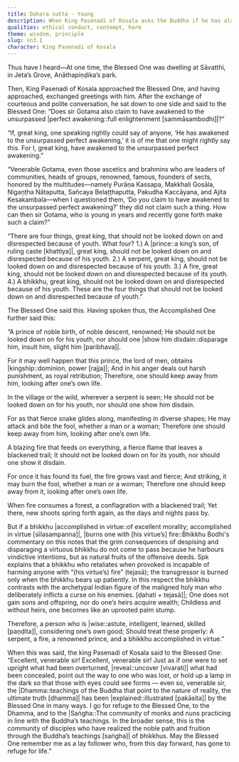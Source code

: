 ```yaml
---
title: Dahara sutta - Young
description: When King Pasenadi of Kosala asks the Buddha if he has also awakened to the unsurpassed perfect awakening, the Buddha affirms that he has.
qualities: ethical conduct, contempt, harm
theme: wisdom, principle
slug: sn3.1
character: King Pasenadi of Kosala
---
```


Thus have I heard—At one time, the Blessed One was dwelling at Sāvatthi, in Jeta’s Grove, Anāthapiṇḍika’s park.

Then, King Pasenadi of Kosala approached the Blessed One, and having approached, exchanged greetings with him. After the exchange of courteous and polite conversation, he sat down to one side and said to the Blessed One: “Does sir Gotama also claim to have awakened to the unsurpassed |perfect awakening::full enlightenment [sammāsambodhi]|?”

“If, great king, one speaking rightly could say of anyone, ‘He has awakened to the unsurpassed perfect awakening,’ it is of me that one might rightly say this. For I, great king, have awakened to the unsurpassed perfect awakening.”

“Venerable Gotama, even those ascetics and brahmins who are leaders of communities, heads of groups, renowned, famous, founders of sects, honored by the multitudes—namely Purāṇa Kassapa, Makkhali Gosāla, Nigaṇṭha Nātaputta, Sañcaya Belaṭṭhaputta, Pakudha Kaccāyana, and Ajita Kesakambala—when I questioned them, ‘Do you claim to have awakened to the unsurpassed perfect awakening?’ they did not claim such a thing. How can then sir Gotama, who is young in years and recently gone forth make such a claim?”

“There are four things, great king, that should not be looked down on and disrespected because of youth. What four? 1.) A |prince::a king’s son, of ruling caste [khattiya]|, great king, should not be looked down on and disrespected because of his youth. 2.) A serpent, great king, should not be looked down on and disrespected because of his youth. 3.) A fire, great king, should not be looked down on and disrespected because of its youth. 4.) A bhikkhu, great king, should not be looked down on and disrespected because of his youth. These are the four things that should not be looked down on and disrespected because of youth.”

The Blessed One said this. Having spoken thus, the Accomplished One further said this:

“A prince of noble birth,
of noble descent, renowned;
He should not be looked down on for his youth,
nor should one |show him disdain::disparage him, insult him, slight him [paribhava]|.

For it may well happen that this prince,
the lord of men, obtains |kingship::dominion, power [rajja]|;
And in his anger deals out harsh punishment,
as royal retribution;
Therefore, one should keep away from him,
looking after one’s own life.

In the village or the wild,
wherever a serpent is seen;
He should not be looked down on for his youth,
nor should one show him disdain.

For as that fierce snake glides along,
manifesting in diverse shapes;
He may attack and bite the fool,
whether a man or a woman;
Therefore one should keep away from him,
looking after one’s own life.

A blazing fire that feeds on everything,
a fierce flame that leaves a blackened trail;
It should not be looked down on for its youth,
nor should one show it disdain.

For once it has found its fuel,
the fire grows vast and fierce;
And striking, it may burn the fool,
whether a man or a woman;
Therefore one should keep away from it,
looking after one’s own life.

When fire consumes a forest,
a conflagration with a blackened trail;
Yet there, new shoots spring forth again,
as the days and nights pass by.

But if a bhikkhu |accomplished in virtue::of excellent morality; accomplished in virtue [sīlasampanna]|,
|burns one with [his virtue’s] fire::Bhikkhu Bodhi's commentary on this notes that the grim consequences of despising and disparaging a virtuous bhikkhu do not come to pass because he harbours vindictive intentions, but as natural fruits of the offensive deeds. Spk explains that a bhikkhu who retaliates when provoked is incapable of harming anyone with “(his virtue’s) fire” (tejasā); the transgressor is burned only when the bhikkhu bears up patiently. In this respect the bhikkhu contrasts with the archetypal Indian figure of the maligned holy man who deliberately inflicts a curse on his enemies. [ḍahati + tejasā]|;
One does not gain sons and offspring,
nor do one’s heirs acquire wealth;
Childless and without heirs,
one becomes like an uprooted palm stump.

Therefore, a person who is |wise::astute, intelligent, learned, skilled [paṇḍita]|,
considering one’s own good;
Should treat these properly:
A serpent, a fire,
a renowned prince,
and a bhikkhu accomplished in virtue.”

When this was said, the king Pasenadi of Kosala said to the Blessed One: “Excellent, venerable sir! Excellent, venerable sir! Just as if one were to set upright what had been overturned, |reveal::uncover [vivarati]| what had been concealed, point out the way to one who was lost, or hold up a lamp in the dark so that those with eyes could see forms — even so, venerable sir, the |Dhamma::teachings of the Buddha that point to the nature of reality, the ultimate truth [dhamma]| has been |explained::illustrated [pakāsita]| by the Blessed One in many ways. I go for refuge to the Blessed One, to the Dhamma, and to the |Saṅgha::The community of monks and nuns practicing in line with the Buddha’s teachings. In the broader sense, this is the community of disciples who have realized the noble path and fruition through the Buddha’s teachings [saṅgha]| of bhikkhus. May the Blessed One remember me as a lay follower who, from this day forward, has gone to refuge for life.”